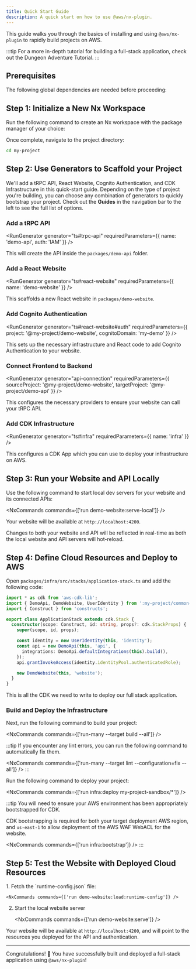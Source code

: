 ```yaml
---
title: Quick Start Guide
description: A quick start on how to use @aws/nx-plugin.
---
```


This guide walks you through the basics of installing and using `@aws/nx-plugin` to rapidly build projects on AWS.

:::tip
For a more in-depth tutorial for building a full-stack application, check out the <Link path="get_started/tutorials/dungeon-game/overview">Dungeon Adventure Tutorial</Link>.
:::

## Prerequisites

The following global dependencies are needed before proceeding:

<Snippet name="prerequisites" />

## Step 1: Initialize a New Nx Workspace

Run the following command to create an Nx workspace with the package manager of your choice:

<CreateNxWorkspaceCommand workspace="my-project" />

Once complete, navigate to the project directory:

```sh
cd my-project
```

## Step 2: Use Generators to Scaffold your Project

We'll add a tRPC API, React Website, Cognito Authentication, and CDK Infrastructure in this quick-start guide. Depending on the type of project you're building, you can choose any combination of generators to quickly bootstrap your project. Check out the __Guides__ in the navigation bar to the left to see the full list of options.

### Add a tRPC API

<RunGenerator generator="ts#trpc-api" requiredParameters={{ name: 'demo-api', auth: 'IAM' }} />

This will create the API inside the `packages/demo-api` folder.

### Add a React Website

<RunGenerator generator="ts#react-website" requiredParameters={{ name: 'demo-website' }} />

This scaffolds a new React website in `packages/demo-website`.

### Add Cognito Authentication

<RunGenerator generator="ts#react-website#auth" requiredParameters={{ project: '@my-project/demo-website', cognitoDomain: 'my-demo' }} />

This sets up the necessary infrastructure and React code to add Cognito Authentication to your website.

### Connect Frontend to Backend

<RunGenerator generator="api-connection" requiredParameters={{ sourceProject: '@my-project/demo-website', targetProject: '@my-project/demo-api' }} />

This configures the necessary providers to ensure your website can call your tRPC API.

### Add CDK Infrastructure

<RunGenerator generator="ts#infra" requiredParameters={{ name: 'infra' }} />

This configures a CDK App which you can use to deploy your infrastructure on AWS.

## Step 3: Run your Website and API Locally

Use the following command to start local dev servers for your website and its connected APIs:

<NxCommands commands={['run demo-website:serve-local']} />

Your website will be available at `http://localhost:4200`.

Changes to both your website and API will be reflected in real-time as both the local website and API servers will hot-reload.

## Step 4: Define Cloud Resources and Deploy to AWS

Open `packages/infra/src/stacks/application-stack.ts` and add the following code:

```typescript
import * as cdk from 'aws-cdk-lib';
import { DemoApi, DemoWebsite, UserIdentity } from ':my-project/common-constructs';
import { Construct } from 'constructs';

export class ApplicationStack extends cdk.Stack {
  constructor(scope: Construct, id: string, props?: cdk.StackProps) {
    super(scope, id, props);

    const identity = new UserIdentity(this, 'identity');
    const api = new DemoApi(this, 'api', {
      integrations: DemoApi.defaultIntegrations(this).build(),
    });
    api.grantInvokeAccess(identity.identityPool.authenticatedRole);

    new DemoWebsite(this, 'website');
  }
}
```

This is all the CDK we need to write to deploy our full stack application.

### Build and Deploy the Infrastructure

Next, run the following command to build your project:

<NxCommands commands={['run-many --target build --all']} />

:::tip
If you encounter any lint errors, you can run the following command to automatically fix them.

<NxCommands commands={['run-many --target lint --configuration=fix --all']} />
:::

Run the following command to deploy your project:

<NxCommands commands={['run infra:deploy my-project-sandbox/*']} />

:::tip
You will need to ensure your AWS environment has been appropriately bootstrapped for CDK.

CDK bootstrapping is required for both your target deployment AWS region, and `us-east-1` to allow deployment of the AWS WAF WebACL for the website.

<NxCommands commands={['run infra:bootstrap']} />
:::

## Step 5: Test the Website with Deployed Cloud Resources

<Steps>
1. Fetch the `runtime-config.json` file:

    <NxCommands commands={['run demo-website:load:runtime-config']} />

2. Start the local website server

    <NxCommands commands={['run demo-website:serve']} />
</Steps>

Your website will be available at `http://localhost:4200`, and will point to the resources you deployed for the API and authentication.

---

Congratulations! 🎉 You have successfully built and deployed a full-stack application using `@aws/nx-plugin`!
